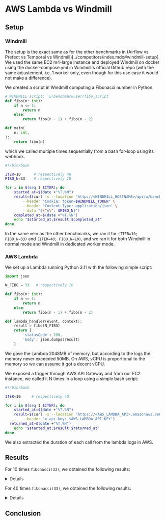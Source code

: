 
# AWS Lambda vs Windmill

## Setup

### Windmill

The setup is the exact same as for the other benchmarks in (Airflow vs Prefect vs Temporal vs Windmill)[../competitors/index.mdx#windmill-setup]. We used the same EC2 m4-large instance and deployed Windmill on docker using the docker-compose.yml in Windmill's official Github repo (with the same adjustement, i.e. 1 worker only, even though for this use case it would not make a difference).

We created a script in Windmill computing a Fibonacci number in Python:
```python
# WIMDMILL script: `u/benchmarkuser/fibo_script`
def fibo(n: int):
    if n <= 1:
        return n
    else:
        return fibo(n - 1) + fibo(n - 2)

def main(
    n: int,
):
    return fibo(n)
```

which we called multiple times sequentially from a bash for-loop using its webhook.
```bash
#!/bin/bash

ITER=10      # respectively 40
FIBO_N=33    # respectively 10

for i in $(seq 1 $ITER); do
	started_at=$(date +"%T.%N")
	result=$(curl -s --location 'http://<WINDMILL_HOSTNAME>/api/w/benchmarks/jobs/run_wait_result/p/u%2Fbenchmarksuser%2Ffibo_script' \
		--header "Cookie: token=$WINDMILL_TOKEN" \
		--header 'Content-Type: application/json' \
		--data "{\"n\": $FIBO_N}")
	completed_at=$(date +"%T.%N")
	echo "$started_at;$result;$completed_at"
done
```

In the same vein as the other benchmarks, we ran it for `(ITER=10; FIBO_N=33)` and `(ITER=40; FIBO_N=10)`, and we ran it for both Windmill in normal mode and Windmill in dedicated worker mode.

### AWS Lambda

We set up a Lambda running Python 3.11 with the following simple script:

```python
import json

N_FIBO = 33   # respectively 10

def fibo(n: int):
    if n <= 1:
        return n
    else:
        return fibo(n - 1) + fibo(n - 2)

def lambda_handler(event, context):
    result = fibo(N_FIBO)
    return {
        'statusCode': 200,
        'body': json.dumps(result)
    }
```

We gave the Lambda 2048MB of memory, but according to the logs the memory never exceeded 50MB. On AWS, vCPU is proportional to the memory so we can assume it got a decent vCPU.

We exposed a trigger through AWS API Gateway and from our EC2 instance, we called it N times in a loop using a simple bash script:

```bash
#!/bin/bash

ITER=10     # respectively 40

for i in $(seq 1 $ITER); do
	started_at=$(date +"%T.%N")
	result=$(curl -s --location 'https://<AWS_LAMBDA_API>.amazonaws.com/default/fibo_lambda' \
		--header 'x-api-key: $AWS_LAMBDA_API_KEY')
  returned_at=$(date +"%T.%N")
	echo "$started_at;$result;$returned_at"
done
```

We also extracted the duration of each call from the lambda logs in AWS.

## Results

For 10 times `fibonacci(33)`, we obtained the following results:

<div class="grid">
	<TaskDurationBarChart
		title="10 long running tasks"
		labels={['AWS Lambda', 'Windmill N', 'Windmill DW']}
		rawData={[
			[
				[
          0.000, 0.193, 0.170, 0.169, 0.168, 0.163, 0.169, 0.161, 0.154, 0.195
        ],
				[
          0.870, 0.863, 0.873, 0.864, 0.878, 0.864, 0.884, 0.873, 0.861, 0.878
        ]
			],
			[
				[
          0.000, 0.001, 0.002, 0.002, 0.002, 0.001, 0.002, 0.002, 0.002, 0.001
        ],
				[
          0.864, 0.810, 0.861, 0.930, 0.864, 0.805, 0.863, 0.861, 0.863, 0.862
        ]
			],
			[
				[
          0.000, 0.001, 0.001, 0.002, 0.002, 0.002, 0.001, 0.002, 0.002, 0.001
        ],
				[
          0.815, 0.863, 0.812, 0.864, 0.811, 0.803, 0.809, 0.806, 0.862, 0.806
        ]
			],
		]}
	/>
</div>

<details>

|             | **AWS Lambda** | **AWS Lambda** | **Windmill N** | **Windmill N** | **Windmill DW** | **Windmill DW** |
| **Task**    | **Created at** | **Returned at**| **Created at** | **Returned at**| **Created at**  | **Returned at** |
|:-----------:|---------------:|---------------:|---------------:|---------------:|----------------:|----------------:|
| **task_00** | 0.000          | 0.870          | 0.000          | 0.864          | 0.000           | 0.815           |
| **task_01** | 1.063          | 1.926          | 0.865          | 1.676          | 0.816           | 1.679           |
| **task_02** | 2.096          | 2.969          | 1.677          | 2.539          | 1.680           | 2.492           |
| **task_03** | 3.138          | 4.002          | 2.540          | 3.470          | 2.494           | 3.357           |
| **task_04** | 4.170          | 5.048          | 3.472          | 4.336          | 3.359           | 4.170           |
| **task_05** | 5.211          | 6.075          | 4.337          | 5.142          | 4.172           | 4.975           |
| **task_06** | 6.244          | 7.128          | 5.144          | 6.007          | 4.976           | 5.785           |
| **task_07** | 7.289          | 8.162          | 6.008          | 6.869          | 5.787           | 6.593           |
| **task_08** | 8.317          | 9.178          | 6.871          | 7.734          | 6.595           | 7.456           |
| **task_09** | 9.373          | 10.251         | 7.735          | 8.597          | 7.458           | 8.264           |

</details>

For 40 times `fibonacci(33)`, we obtained the following results:

<div class="grid">
	<TaskDurationBarChart
		title="40 lightweight tasks"
		labels={['AWS Lambda', 'Windmill N', 'Windmill DW']}
		rawData={[
			[
				[
          0.000, 0.167, 0.166, 0.163, 0.212, 0.173, 0.168, 0.173, 0.166, 0.163, 0.165, 0.172, 0.169, 0.173, 0.171, 0.165, 0.170, 0.171, 0.165, 0.167, 0.165, 0.163, 0.167, 0.170, 0.169, 0.166, 0.166, 0.166, 0.173, 0.166, 0.168, 0.168, 0.171, 0.165, 0.168, 0.165, 0.169, 0.170, 0.170, 0.168
        ],
				[
          0.002, 0.002, 0.002, 0.002, 0.002, 0.002, 0.002, 0.002, 0.002, 0.002, 0.002, 0.002, 0.002, 0.002, 0.002, 0.002, 0.002, 0.002, 0.002, 0.002, 0.002, 0.002, 0.002, 0.002, 0.002, 0.002, 0.002, 0.002, 0.002, 0.002, 0.002, 0.002, 0.002, 0.002, 0.002, 0.002, 0.004, 0.002, 0.002, 0.002
        ]
			],
			[
				[
          0.000, 0.002, 0.001, 0.002, 0.002, 0.001, 0.001, 0.002, 0.002, 0.002, 0.002, 0.002, 0.002, 0.001, 0.002, 0.001, 0.001, 0.001, 0.002, 0.002, 0.002, 0.002, 0.001, 0.002, 0.002, 0.002, 0.002, 0.001, 0.001, 0.001, 0.001, 0.002, 0.002, 0.002, 0.001, 0.001, 0.002, 0.002, 0.001, 0.001
        ],
				[
          0.124, 0.123, 0.124, 0.123, 0.123, 0.123, 0.123, 0.123, 0.122, 0.123, 0.122, 0.123, 0.123, 0.122, 0.124, 0.123, 0.122, 0.122, 0.070, 0.123, 0.070, 0.122, 0.070, 0.123, 0.126, 0.122, 0.122, 0.121, 0.122, 0.122, 0.122, 0.070, 0.123, 0.124, 0.122, 0.122, 0.122, 0.123, 0.124, 0.124
        ]
			],
			[
				[
          0.000, 0.002, 0.001, 0.001, 0.002, 0.002, 0.002, 0.002, 0.002, 0.001, 0.002, 0.002, 0.002, 0.001, 0.001, 0.001, 0.001, 0.002, 0.001, 0.002, 0.001, 0.001, 0.001, 0.002, 0.002, 0.002, 0.002, 0.001, 0.001, 0.001, 0.002, 0.002, 0.002, 0.001, 0.002, 0.001, 0.001, 0.001, 0.001, 0.001
        ],
				[
          0.077, 0.072, 0.070, 0.124, 0.071, 0.074, 0.071, 0.070, 0.069, 0.069, 0.069, 0.067, 0.068, 0.068, 0.068, 0.068, 0.069, 0.069, 0.069, 0.069, 0.069, 0.068, 0.072, 0.069, 0.070, 0.069, 0.067, 0.068, 0.068, 0.071, 0.085, 0.075, 0.070, 0.072, 0.068, 0.068, 0.067, 0.069, 0.069, 0.069
        ]
			],
		]}
	/>
</div>

<details>

|             | **AWS Lambda** | **AWS Lambda** | **Windmill N** | **Windmill N** | **Windmill DW** | **Windmill DW** |
| **Task**    | **Created at** | **Returned at**| **Created at** | **Returned at**| **Created at**  | **Returned at** |
|:-----------:|---------------:|---------------:|---------------:|---------------:|----------------:|----------------:|
| **task_00** | 0.000          | 0.002          | 0.000          | 0.124          | 0.000           | 0.077           |
| **task_01** | 0.169          | 0.171          | 0.125          | 0.248          | 0.079           | 0.150           |
| **task_02** | 0.336          | 0.338          | 0.250          | 0.374          | 0.152           | 0.222           |
| **task_03** | 0.501          | 0.503          | 0.375          | 0.498          | 0.223           | 0.347           |
| **task_04** | 0.716          | 0.718          | 0.499          | 0.623          | 0.349           | 0.420           |
| **task_05** | 0.890          | 0.892          | 0.624          | 0.747          | 0.421           | 0.495           |
| **task_06** | 1.060          | 1.062          | 0.749          | 0.872          | 0.497           | 0.568           |
| **task_07** | 1.236          | 1.238          | 0.873          | 0.997          | 0.569           | 0.639           |
| **task_08** | 1.403          | 1.405          | 0.998          | 1.120          | 0.641           | 0.710           |
| **task_09** | 1.568          | 1.570          | 1.122          | 1.245          | 0.711           | 0.780           |
| **task_10** | 1.735          | 1.737          | 1.247          | 1.369          | 0.782           | 0.851           |
| **task_11** | 1.909          | 1.911          | 1.370          | 1.494          | 0.852           | 0.920           |
| **task_12** | 2.080          | 2.082          | 1.495          | 1.619          | 0.921           | 0.989           |
| **task_13** | 2.255          | 2.257          | 1.620          | 1.743          | 0.991           | 1.058           |
| **task_14** | 2.427          | 2.429          | 1.744          | 1.868          | 1.060           | 1.128           |
| **task_15** | 2.594          | 2.596          | 1.870          | 1.992          | 1.129           | 1.197           |
| **task_16** | 2.766          | 2.768          | 1.994          | 2.116          | 1.199           | 1.267           |
| **task_17** | 2.939          | 2.941          | 2.117          | 2.239          | 1.269           | 1.338           |
| **task_18** | 3.107          | 3.109          | 2.241          | 2.311          | 1.339           | 1.408           |
| **task_19** | 3.276          | 3.278          | 2.313          | 2.435          | 1.409           | 1.478           |
| **task_20** | 3.443          | 3.445          | 2.437          | 2.507          | 1.480           | 1.549           |
| **task_21** | 3.608          | 3.610          | 2.508          | 2.630          | 1.550           | 1.619           |
| **task_22** | 3.777          | 3.779          | 2.632          | 2.701          | 1.620           | 1.692           |
| **task_23** | 3.948          | 3.950          | 2.703          | 2.826          | 1.694           | 1.763           |
| **task_24** | 4.120          | 4.122          | 2.827          | 2.953          | 1.764           | 1.834           |
| **task_25** | 4.287          | 4.289          | 2.954          | 3.077          | 1.835           | 1.904           |
| **task_26** | 4.456          | 4.458          | 3.078          | 3.201          | 1.906           | 1.973           |
| **task_27** | 4.624          | 4.626          | 3.202          | 3.324          | 1.974           | 2.042           |
| **task_28** | 4.799          | 4.801          | 3.325          | 3.447          | 2.043           | 2.111           |
| **task_29** | 4.967          | 4.969          | 3.449          | 3.570          | 2.113           | 2.184           |
| **task_30** | 5.137          | 5.139          | 3.572          | 3.694          | 2.186           | 2.271           |
| **task_31** | 5.306          | 5.308          | 3.695          | 3.765          | 2.273           | 2.347           |
| **task_32** | 5.479          | 5.481          | 3.767          | 3.889          | 2.349           | 2.419           |
| **task_33** | 5.646          | 5.648          | 3.891          | 4.015          | 2.420           | 2.492           |
| **task_34** | 5.816          | 5.818          | 4.016          | 4.138          | 2.493           | 2.562           |
| **task_35** | 5.983          | 5.985          | 4.140          | 4.262          | 2.563           | 2.631           |
| **task_36** | 6.154          | 6.158          | 4.263          | 4.385          | 2.632           | 2.699           |
| **task_37** | 6.327          | 6.329          | 4.387          | 4.510          | 2.700           | 2.769           |
| **task_38** | 6.499          | 6.501          | 4.511          | 4.635          | 2.770           | 2.839           |
| **task_39** | 6.669          | 6.671          | 4.636          | 4.760          | 2.840           | 2.909           |

</details>

## Conclusion

